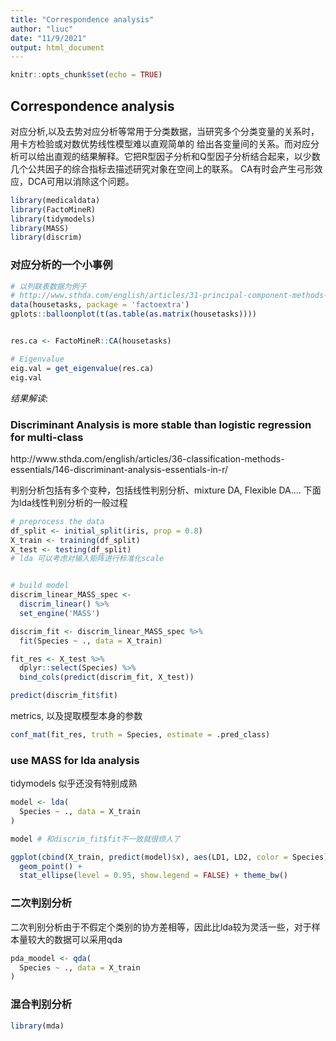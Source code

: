 ```yaml
---
title: "Correspondence analysis"
author: "liuc"
date: "11/9/2021"
output: html_document
---
```


```r
knitr::opts_chunk$set(echo = TRUE)
```

## Correspondence analysis

对应分析,以及去势对应分析等常用于分类数据，当研究多个分类变量的关系时，用卡方检验或对数优势线性模型难以直观简单的
给出各变量间的关系。而对应分析可以给出直观的结果解释。它把R型因子分析和Q型因子分析结合起来，以少数几个公共因子的综合指标去描述研究对象在空间上的联系。
CA有时会产生弓形效应，DCA可用以消除这个问题。

```r
library(medicaldata)
library(FactoMineR)
library(tidymodels)
library(MASS)
library(discrim)
```

### 对应分析的一个小事例

```r
# 以列联表数据为例子
# http://www.sthda.com/english/articles/31-principal-component-methods-in-r-practical-guide/113-ca-correspondence-analysis-in-r-essentials/
data(housetasks, package = 'factoextra')
gplots::balloonplot(t(as.table(as.matrix(housetasks))))


res.ca <- FactoMineR::CA(housetasks)

# Eigenvalue
eig.val = get_eigenvalue(res.ca)
eig.val
```
_结果解读_: 



### Discriminant Analysis is more stable than logistic regression for multi-class 

http://www.sthda.com/english/articles/36-classification-methods-essentials/146-discriminant-analysis-essentials-in-r/

判别分析包括有多个变种，包括线性判别分析、mixture DA, Flexible DA....
下面为lda线性判别分析的一般过程

```r
# preprocess the data
df_split <- initial_split(iris, prop = 0.8)
X_train <- training(df_split)
X_test <- testing(df_split)
# lda 可以考虑对输入矩阵进行标准化scale


# build model
discrim_linear_MASS_spec <-
  discrim_linear() %>%
  set_engine('MASS')

discrim_fit <- discrim_linear_MASS_spec %>% 
  fit(Species ~ ., data = X_train)

fit_res <- X_test %>% 
  dplyr::select(Species) %>% 
  bind_cols(predict(discrim_fit, X_test))

predict(discrim_fit$fit)
```

metrics, 以及提取模型本身的参数

```r
conf_mat(fit_res, truth = Species, estimate = .pred_class)
```


### use MASS for lda analysis
tidymodels 似乎还没有特别成熟

```r
model <- lda(
  Species ~ ., data = X_train
)

model # 和discrim_fit$fit不一致就很烦人了

ggplot(cbind(X_train, predict(model)$x), aes(LD1, LD2, color = Species)) +
  geom_point() +
  stat_ellipse(level = 0.95, show.legend = FALSE) + theme_bw()

```

### 二次判别分析

二次判别分析由于不假定个类别的协方差相等，因此比lda较为灵活一些，对于样本量较大的数据可以采用qda

```r
pda_moodel <- qda(
  Species ~ ., data = X_train
)

```


### 混合判别分析

```r
library(mda)
```




